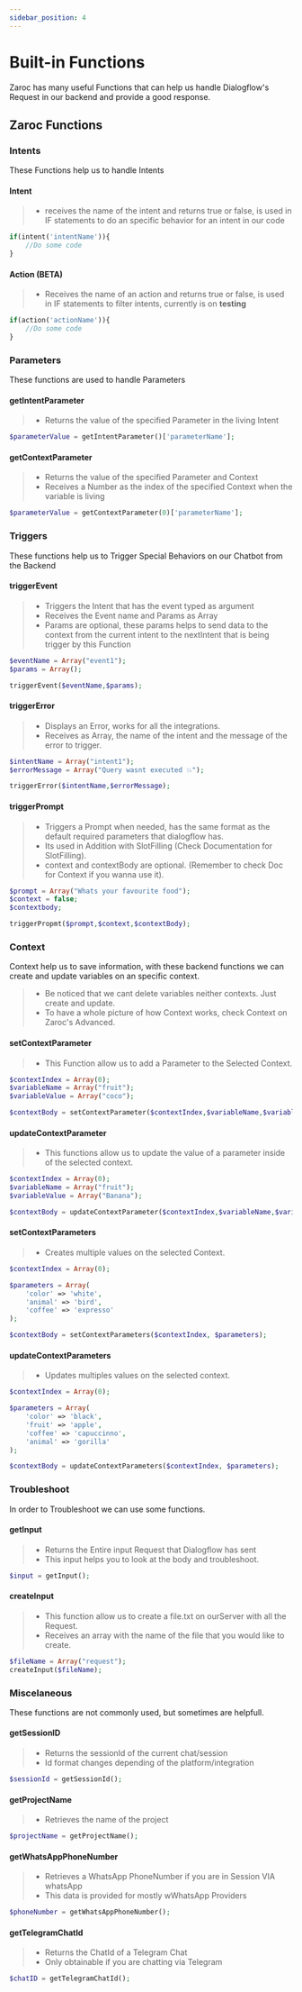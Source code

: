 ```yaml
---
sidebar_position: 4
---
```


# Built-in Functions

Zaroc has many useful Functions that can help us handle Dialogflow's Request in our backend and provide a good response.

## Zaroc Functions

### Intents

These Functions help us to handle Intents

#### Intent

> - receives the name of the intent and returns true or false, is used in IF statements to do an specific behavior for an intent in our code

```php
if(intent('intentName')){
    //Do some code
}
```

#### Action (BETA)

> - Receives the name of an action and returns true or false, is used in IF statements to filter intents, currently is on **testing**

```php
if(action('actionName')){
    //Do some code
}
```

### Parameters

These functions are used to handle Parameters

#### getIntentParameter

> - Returns the value of the specified Parameter in the living Intent

```php
$parameterValue = getIntentParameter()['parameterName'];
```

#### getContextParameter

> - Returns the value of the specified Parameter and Context
> - Receives a Number as the index of the specified Context when the variable is living

```php
$parameterValue = getContextParameter(0)['parameterName'];
```

### Triggers

These functions help us to Trigger Special Behaviors on our Chatbot from the Backend

#### triggerEvent

> - Triggers the Intent that has the event typed as argument
> - Receives the Event name and Params as Array
> - Params are optional, these params helps to send data to the context from the current intent to the nextIntent that is being trigger by this Function

```php
$eventName = Array("event1");
$params = Array();

triggerEvent($eventName,$params);
```

#### triggerError

> - Displays an Error, works for all the integrations.
> - Receives as Array, the name of the intent and the message of the error to trigger.

```php
$intentName = Array("intent1");
$errorMessage = Array("Query wasnt executed 💥");

triggerError($intentName,$errorMessage);
```

#### triggerPrompt

> - Triggers a Prompt when needed, has the same format as the default required parameters that dialogflow has.
> - Its used in Addition with SlotFilling (Check Documentation for SlotFilling).
> - context and contextBody are optional. (Remember to check Doc for Context if you wanna use it).

```php
$prompt = Array("Whats your favourite food");
$context = false;
$contextbody;

triggerPropmt($prompt,$context,$contextBody);
```

### Context

Context help us to save information, with these backend functions we can create and update variables on an specific context.

> - Be noticed that we cant delete variables neither contexts. Just create and update.
> - To have a whole picture of how Context works, check Context on Zaroc's Advanced.

#### setContextParameter

> - This Function allow us to add a Parameter to the Selected Context.

```php
$contextIndex = Array(0);
$variableName = Array("fruit");
$variableValue = Array("coco");

$contextBody = setContextParameter($contextIndex,$variableName,$variableValue);
```

#### updateContextParameter

> - This functions allow us to update the value of a parameter inside of the selected context.

```php
$contextIndex = Array(0);
$variableName = Array("fruit");
$variableValue = Array("Banana");

$contextBody = updateContextParameter($contextIndex,$variableName,$variableValue);
```

#### setContextParameters

> - Creates multiple values on the selected Context.

```php
$contextIndex = Array(0);

$parameters = Array(
    'color' => 'white',
    'animal' => 'bird',
    'coffee' => 'expresso'
);

$contextBody = setContextParameters($contextIndex, $parameters);
```

#### updateContextParameters

> - Updates multiples values on the selected context.

```php
$contextIndex = Array(0);

$parameters = Array(
    'color' => 'black',
    'fruit' => 'apple',
    'coffee' => 'capuccinno',
    'animal' => 'gorilla'
);

$contextBody = updateContextParameters($contextIndex, $parameters);
```

### Troubleshoot

In order to Troubleshoot we can use some functions.

#### getInput

> - Returns the Entire input Request that Dialogflow has sent
> - This input helps you to look at the body and troubleshoot.

```php
$input = getInput();
```

#### createInput

> - This function allow us to create a file.txt on ourServer with all the Request.
> - Receives an array with the name of the file that you would like to create.

```php
$fileName = Array("request");
createInput($fileName);
```

### Miscelaneous

These functions are not commonly used, but sometimes are helpfull.

#### getSessionID

> - Returns the sessionId of the current chat/session
> - Id format changes depending of the platform/integration

```php
$sessionId = getSessionId();
```

#### getProjectName

> - Retrieves the name of the project

```php
$projectName = getProjectName();
```

#### getWhatsAppPhoneNumber

> - Retrieves a WhatsApp PhoneNumber if you are in Session VIA whatsApp
> - This data is provided for mostly wWhatsApp Providers

```php
$phoneNumber = getWhatsAppPhoneNumber();
```

#### getTelegramChatId

> - Returns the ChatId of a Telegram Chat
> - Only obtainable if you are chatting via Telegram

```php
$chatID = getTelegramChatId();
```

<!-- ---
sidebar_position: 1
---

# Custom Functions (CUSTOM)

### Date

### Text

#### id

> - Returns a little Random ID

```php
$id = id();
```

#### id2

> - Returns a stronger Random ID

```php
$id = id2();
```

#### createSpan

> - Help us to create a Span, this span works adding Styles to text on webBlocks

```php
$text = Array("Titleeee");
$properties = Array("style='color:red';");

$span = createSpan($text,$properties);
```

#### endsWith

> - Checks if a String ends with an specific LEtter

```php
$result =  endsWith($haystack, $needle);
```

#### startsWith

> - Checks if a String starts with specific string

```php
$string = "hello world";
$startString = "he";

$result = startsWith ($string, $startString);
```

#### reduce

> - Removes blank spaces

```php
$text = "Hey There how are you   ";

$newText = reduce($text);
```

#### lower

> - Changes to lowerCase

```php
$text = "HEy THERE";

$newText = lower($text);
```

#### reduceLower

> - Chantes to lowerCase and removes blank spaces

```php
$text = "HEy THERE";

$newText = reduceLower($text);
```

#### titleAdjust

> - Removes blank spaces and changes to uppercase

```php
$text = "HEy THERE";

$title = titleAdjust($text);
```

#### whatsAppLink

> - Creates a WhatsAppLink with a Prefered Opening Text

```php
$phone = Array("XXXXXX");
$text = Array("Hey there, welcome to my whatsapp chat");

$wsLink = whatsAppLink($text,$phone)
```

#### textToUrlEncode

> - Changes the Text to a Url Format

```php
$text = Array("Text ready to be encoded");

$nexText = textToUrlEncode($text);
```

### Mail

#### prepareEmail

> - Help us to prepare a Email (Change its variables and more).

```php
$variables = Array(
    'variable1' => 'value1',
    'variable2' => 'value2'
);

$emailFileUrl = Array("./../email/testEmail.html");

$email = prepareEmail($variables, $emailFileUrl);
```

### Api

#### getJSONVariable

> - Help us to retrieve information from a JSON

```php
$variableName = Array("color");
$jsonBody;

$variable = getJsonVariable($jsonBody, $variableName);
```

#### adaptJSON

> - Adapts Json.Stringify format to a readable format to PHP

```php
$jsonBody = '" { "format" : "nice" } "';

$newJSON = adaptJson($jsonBody);
```

#### openWeatherAPI

> - Help us consume openWeatherAPI

```php
$apiKey = Array("XXXXXXXXXXXXXXXXXXXXXXXX");
$country = Array("-MX");
$location = Array("Mexico City");

$url = openWeatherAPI($apiKey,$country,$location);
```

#### internationalNewsAPI

> - Help us consume internationalNewsAPI

```php
$apiKey = Array("XXXXXXXXXXXXXXXXXXXXXXXX");
$category = Array("Health");
$country = Array("-MX");
$page = Array("1");

$url = internationalNewsApi($apiKey,$category,$country,$page);
``` -->
